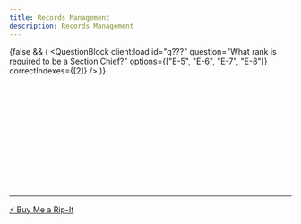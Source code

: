 ```yaml
---
title: Records Management
description: Records Management
---
```



{false && (
  <QuestionBlock
    client:load
    id="q???"
    question="What rank is required to be a Section Chief?"
    options={["E-5", "E-6", "E-7", "E-8"]}
    correctIndexes={[2]}
  />
)}

<div className="space-y-1 max-w-none">
  <QuestionBlock
    client:load
    id="q1"
    question="Ensuring proper collection, preservation, and safeguarding of federal records is the responsibility of _____."
    options={["Unit Commanders", "Unit Records Managers", "Base Records Managers", "All Department of the Air Force Personnel (military, civilians, contractors)"]}
    correctIndexes={[3]}
  />
<br />
  <QuestionBlock
    client:load
    id="q2"
    question="Which statement is NOT true as it pertains to maintaining an effective records management program?"
    options={["It's used to preserve our nation's history.", "It assists with mission planning and operations", "It allows for informed decision making at all levels within the chain.", "Individuals cannot be held liable for records not properly maintained/disposed of."]}
    correctIndexes={[3]}
  />
<br />
  <QuestionBlock
    client:load
    id="q3"
    question="Which of the following documents are considered a record?"
    options={["Routing Slip", "Air Force Times", "CMSAF Post on Twitter", "Signed Appointment Letter", "Selfie with the First Sergeant", "AF Achievement Medal with Order Number"]}
    correctIndexes={[2,3,5]}
  />
<br />
  <QuestionBlock
    client:load
    id="q4"
    question="This type of document is created or received during peacetime, wartime, or contingency operations and once released it cannot be altered."
    options={["Draft", "Record", "Non-Record", "Personal Record"]}
    correctIndexes={[1]}
  />
<br />
  <QuestionBlock
    client:load
    id="q5"
    question="Which of the following statements most accurately describes a permanent record?"
    options={["Destroyed after a specific time period", "Has enduring historical value", "Held anywhere from 1 day to 100 years", "Kept forever", "Transferred to National Archives for preservation", "The vast majority of Air Force records"]}
    correctIndexes={[1,3,4]}
  />
<br />
    <QuestionBlock
    client:load
    id="q6"
    question="Emergency Operating records and Legal and Financial Rights records are considered _____."
    options={["Non-Records", "Essential Records", "Temporary Records", "Operational Records"]}
    correctIndexes={[1]}
  />
<br />
  <QuestionBlock
    client:load
    id="q7"
    question="Which of the following shows the record lifecycle phases in the appropriate sequence?"
    options={["Creation, Maintenance and Use, Disposition", "Maintenance and Use, Creation, Disposition", "Disposition, Creation, Maintenance and Use", "Maintenance and Use, Disposition, Creation"]}
    correctIndexes={[0]}
  />
<br />
  <QuestionBlock
    client:load
    id="q8"
    question="To be considered an official record the document must be _____."
    options={["drafted and routed", "filed, used, or printed", "signed, approved, or relesased", "retrieved, disseminated, or duplicated"]}
    correctIndexes={[2]}
  />
<br />
  <QuestionBlock
    client:load
    id="q9"
    question="An action that requires you to search for information and prevent it from being destroyed until the freeze is lifted is known as a _____."
    options={["Records Hold", "Litigation Hold", "Litigation Freeze", "Records Discovery"]}
    correctIndexes={[1]}
  />
<br />
  <QuestionBlock
    client:load
    id="q10"
    question="At a minimum, members leaving federal service require permission from their records professional to remove documents, with the exception of _____."
    options={["Extra Copies", "Non-Records", "Official Records", "Personal Documents"]}
    correctIndexes={[3]}
  />
<br />
  <QuestionBlock
    client:load
    id="q11"
    question="When responding to litigation holds, FOIA requests, investigations, or inquiries you must provide all responsive _____."
    options={["messages", "messages and emojis", "messages and attachments", "messages, attachments, and emojis"]}
    correctIndexes={[3]}
  />
<br />
  <QuestionBlock
    client:load
    id="q12"
    question="Once texts or electronic messages are assessed as being official records, how long do you have to transfer them to the office repository?"
    options={["24 hours", "48 hours", "5 duty days", "10 duty days"]}
    correctIndexes={[1]}
  />
</div>

---

<div style={{
  marginTop: '3rem',
  textAlign: 'center'
}}>
  <a
    href="https://coff.ee/qtcbt"
    target="_blank"
    rel="noopener noreferrer"
    style={{
      display: 'inline-block',
      padding: '0.5rem 1rem',
      backgroundColor: '#FBBF24',
      color: '#000',
      fontWeight: 'bold',
      borderRadius: '0.375rem',
      textDecoration: 'none'
    }}
  >
    ⚡ Buy Me a Rip-It
  </a>
</div>
